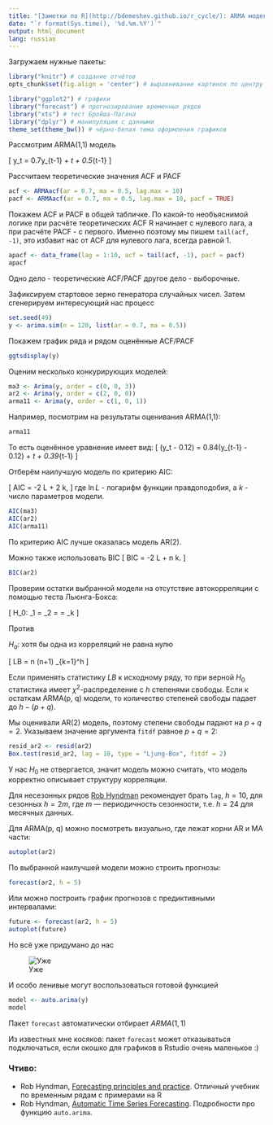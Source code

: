 ```yaml
---
title: "[Заметки по R](http://bdemeshev.github.io/r_cycle/): ARMA модели"
date: "`r format(Sys.time(), '%d.%m.%Y')`"
output: html_document
lang: russian
---
```


Загружаем нужные пакеты:
```r
library("knitr") # создание отчётов
opts_chunk$set(fig.align = 'center') # выравнивание картинок по центру

library("ggplot2") # графики
library("forecast") # прогнозирование временных рядов
library("xts") # тест Бройша-Пагана
library("dplyr") # манипуляции с данными
theme_set(theme_bw()) # чёрно-белая тема оформления графиков
```


Рассмотрим ARMA(1,1) модель

\[
y_t = 0.7y_{t-1} + \varepsilon_t + 0.5\varepsilon_{t-1} 
\]

Рассчитаем теоретические значения ACF и PACF
```r
acf <- ARMAacf(ar = 0.7, ma = 0.5, lag.max = 10)
pacf <- ARMAacf(ar = 0.7, ma = 0.5, lag.max = 10, pacf = TRUE)
```

Покажем ACF и PACF в общей табличке. По какой-то необъяснимой логике при расчёте теоретических ACF R начинает с нулевого лага, а при расчёте PACF - с первого. Именно поэтому мы пишем `tail(acf, -1)`, это избавит нас от ACF для нулевого лага, всегда равной 1.

```r
apacf <- data_frame(lag = 1:10, acf = tail(acf, -1), pacf = pacf)
apacf
```

Одно дело - теоретические ACF/PACF другое дело - выборочные.

Зафиксируем стартовое зерно генератора случайных чисел. Затем сгенерируем интересующий нас процесс
```r
set.seed(49)
y <- arima.sim(n = 120, list(ar = 0.7, ma = 0.5))
```

Покажем график ряда и рядом оценённые ACF/PACF
```r
ggtsdisplay(y)
```

Оценим несколько конкурирующих моделей:
```r
ma3 <- Arima(y, order = c(0, 0, 3))
ar2 <- Arima(y, order = c(2, 0, 0)) 
arma11 <- Arima(y, order = c(1, 0, 1))
```

Например, посмотрим на результаты оценивания ARMA(1,1):
```r
arma11
```

То есть оценённое уравнение имеет вид:
\[
(y_t - 0.12) = 0.84\cdot (y_{t-1} - 0.12) + \varepsilon_t + 0.39\varepsilon_{t-1}
\]

Отберём наилучшую модель по критерию AIC:

\[
AIC = -2 \cdot \ln L + 2 \cdot k,
\]
где $\ln L$ - логарифм функции правдоподобия, а $k$ - число параметров модели.

```r
AIC(ma3)
AIC(ar2)
AIC(arma11)
```

По критерию AIC лучше оказалась модель AR(2).

Можно также использовать BIC
\[
BIC = -2 \cdot \ln L + \ln n \cdot k.
\]

```r
BIC(ar2)
```

Проверим остатки выбранной модели на отсутствие автокорреляции с помощью теста Льюнга-Бокса:

\[
H_0: \rho_1 = \rho_2 = \ldots = \rho_k
\]

Против 

$H_a$: хотя бы одна из корреляций не равна нулю 

\[
LB = n (n+1) \sum_{k=1}^h \frac{\hat \rho_k^2}{n - k}
\]



Если применять статистику $LB$ к исходному ряду, то при верной $H_0$ статистика имеет $\chi^2$-распределение с $h$ степенями свободы. Если к остаткам ARMA(p, q) модели, то количество степеней свободы падает до $h - (p+q)$.

Мы оценивали AR(2) модель, поэтому степени свободы падают на $p+q = 2$. Указываем значение аргумента `fitdf` равное $p+q=2$:

```r
resid_ar2 <- resid(ar2)
Box.test(resid_ar2, lag = 10, type = "Ljung-Box", fitdf = 2)
```

У нас $H_0$ не отвергается, значит модель можно считать, что модель корректно описывает структуру корреляции.

Для несезонных рядов [Rob Hyndman](http://robjhyndman.com/hyndsight/ljung-box-test/) рекомендует брать `lag`, $h = 10$, для сезонных $h = 2m$, где $m$ --- периодичность сезонности, т.е. $h=24$ для месячных данных.

Для ARMA(p, q) можно посмотреть визуально, где лежат корни AR и MA части:
```r
autoplot(ar2)
```


По выбранной наилучшей модели можно строить прогнозы:
```r
forecast(ar2, h = 5)
```

Или можно построить график прогнозов с предиктивными интервалами:
```r
future <- forecast(ar2, h = 5)
autoplot(future)
```


Но всё уже придумано до нас 

![Уже](31_vse_ukradeno_do_nas.jpg)

И особо ленивые могут воспользоваться готовой функцией
```r
model <- auto.arima(y)
model
```

Пакет `forecast` автоматически отбирает $ARMA(1, 1)$


Из известных мне косяков: пакет `forecast` может отказываться подключаться, если окошко для графиков в Rstudio очень маленькое :)



### Чтиво:

* Rob Hyndman, [Forecasting principles and practice](https://www.otexts.org/fpp/8). Отличный учебник по временным рядам с примерами на R
* Rob Hyndman, [Automatic Time Series Forecasting](https://www.jstatsoft.org/article/view/v027i03). Подробности про функцию `auto.arima`.


